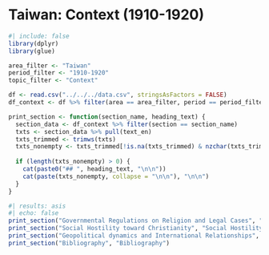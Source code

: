 # Taiwan: Context (1910-1920)

```{r}
#| include: false
library(dplyr)
library(glue)

area_filter <- "Taiwan"
period_filter <- "1910-1920"
topic_filter <- "Context"

df <- read.csv("../../../data.csv", stringsAsFactors = FALSE)
df_context <- df %>% filter(area == area_filter, period == period_filter, topic == topic_filter)

print_section <- function(section_name, heading_text) {
  section_data <- df_context %>% filter(section == section_name)
  txts <- section_data %>% pull(text_en)
  txts_trimmed <- trimws(txts)
  txts_nonempty <- txts_trimmed[!is.na(txts_trimmed) & nzchar(txts_trimmed)]
  
  if (length(txts_nonempty) > 0) {
    cat(paste0("## ", heading_text, "\n\n"))
    cat(paste(txts_nonempty, collapse = "\n\n"), "\n\n")
  }
}
```

```{r}
#| results: asis
#| echo: false
print_section("Governmental Regulations on Religion and Legal Cases", "Governmental Regulations on Religion and Legal Cases")
print_section("Social Hostility toward Christianity", "Social Hostility toward Christianity")
print_section("Geopolitical dynamics and International Relationships", "Geopolitical Dynamics and International Relationships")
print_section("Bibliography", "Bibliography")
```